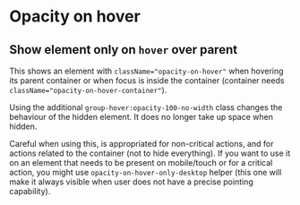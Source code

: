 
# Opacity on hover

## Show element only on <code>hover</code> over parent

This shows an element with `className="opacity-on-hover"` when hovering its parent container or when focus is inside the container (container needs `className="opacity-on-hover-container"`).

<Canvas withSource="open">
    <Story id="css-utilities-opacityonhover--opacity-on-hover" />
</Canvas>

Using the additional `group-hover:opacity-100-no-width` class changes the behaviour of the hidden element. It does no longer take up space when hidden.

<Canvas withSource="open">
    <Story id="css-utilities-opacityonhover--opacity-on-hover-no-width" />
</Canvas>

Careful when using this, is appropriated for non-critical actions, and for actions related to the container (not to hide everything). If you want to use it on an element that needs to be present on mobile/touch or for a critical action, you might use `opacity-on-hover-only-desktop` helper (this one will make it always visible when user does not have a precise pointing capability).
